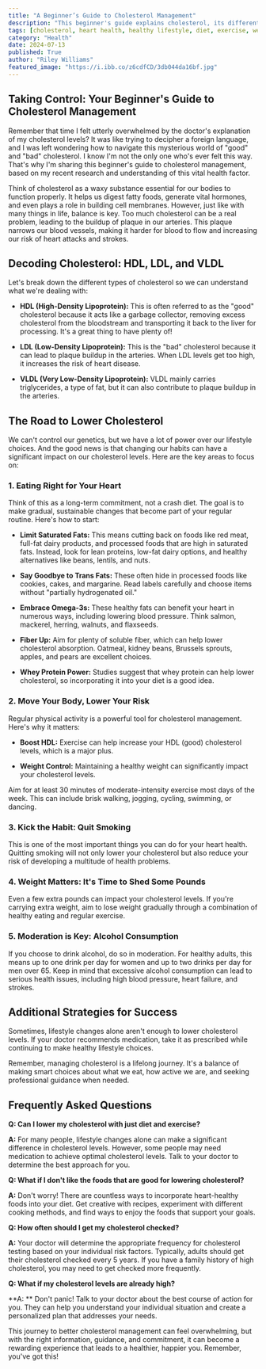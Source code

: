 ```yaml
---
title: "A Beginner’s Guide to Cholesterol Management"
description: "This beginner's guide explains cholesterol, its different types, and how lifestyle changes like diet, exercise, and quitting smoking can help manage cholesterol levels and reduce the risk of heart disease."
tags: [cholesterol, heart health, healthy lifestyle, diet, exercise, weight loss, smoking cessation, HDL, LDL, VLDL, heart disease,  prevention,  nutrition,  fitness,  wellness,  health tips]
category: "Health"
date: 2024-07-13
published: True
author: "Riley Williams"
featured_image: "https://i.ibb.co/z6cdfCD/3db044da16bf.jpg"
---
```


##  Taking Control: Your Beginner's Guide to Cholesterol Management

Remember that time I felt utterly overwhelmed by the doctor's explanation of my cholesterol levels? It was like trying to decipher a foreign language, and I was left wondering how to navigate this mysterious world of "good" and "bad" cholesterol.  I know I'm not the only one who's ever felt this way. That's why I'm sharing this beginner's guide to cholesterol management, based on my recent research and understanding of this vital health factor.

Think of cholesterol as a waxy substance essential for our bodies to function properly. It helps us digest fatty foods,  generate vital hormones, and even plays a role in building cell membranes.  However, just like with many things in life, balance is key. Too much cholesterol can be a real problem, leading to the buildup of plaque in our arteries. This plaque narrows our blood vessels, making it harder for blood to flow and increasing our risk of heart attacks and strokes. 

##  Decoding Cholesterol: HDL, LDL, and VLDL

Let's break down the different types of cholesterol so we can understand what we're dealing with:

* **HDL (High-Density Lipoprotein):** This is often referred to as the "good" cholesterol because it acts like a  garbage collector, removing excess cholesterol from the bloodstream and transporting it back to the liver for processing.  It's a great thing to have plenty of! 

* **LDL (Low-Density Lipoprotein):** This is the "bad" cholesterol because it can lead to plaque buildup in the arteries. When LDL levels get too high, it increases the risk of heart disease. 

* **VLDL (Very Low-Density Lipoprotein):** VLDL mainly carries triglycerides, a type of fat, but it can also contribute to plaque buildup in the arteries.

##  The Road to Lower Cholesterol

We can't control our genetics, but we have a lot of power over our lifestyle choices.  And the good news is that changing our habits can have a significant impact on our cholesterol levels. Here are the key areas to focus on:

###  1. Eating Right for Your Heart

Think of this as a long-term commitment, not a crash diet.  The goal is to make gradual, sustainable changes that become part of your regular routine. Here's how to start:

* **Limit Saturated Fats:** This means cutting back on foods like red meat, full-fat dairy products, and processed foods that are high in saturated fats.  Instead, look for lean proteins, low-fat dairy options, and healthy alternatives like beans, lentils, and nuts.

* **Say Goodbye to Trans Fats:** These often hide in processed foods like cookies, cakes, and margarine.  Read labels carefully and choose items without "partially hydrogenated oil."

* **Embrace Omega-3s:** These healthy fats can benefit your heart in numerous ways, including lowering blood pressure. Think salmon, mackerel, herring, walnuts, and flaxseeds.

* **Fiber Up:** Aim for plenty of soluble fiber, which can help lower cholesterol absorption.  Oatmeal, kidney beans, Brussels sprouts, apples, and pears are excellent choices.

* **Whey Protein Power:** Studies suggest that whey protein can help lower cholesterol, so incorporating it into your diet is a good idea.

###  2.  Move Your Body, Lower Your Risk

Regular physical activity is a powerful tool for cholesterol management. Here's why it matters:

* **Boost HDL:** Exercise can help increase your HDL (good) cholesterol levels, which is a major plus. 

* **Weight Control:**  Maintaining a healthy weight can significantly impact your cholesterol levels.

Aim for at least 30 minutes of moderate-intensity exercise most days of the week.  This can include brisk walking, jogging, cycling, swimming, or dancing. 

###  3.  Kick the Habit: Quit Smoking

This is one of the most important things you can do for your heart health.  Quitting smoking will not only lower your cholesterol but also reduce your risk of developing a multitude of health problems. 

###  4.  Weight Matters:  It's Time to Shed Some Pounds

Even a few extra pounds can impact your cholesterol levels. If you're carrying extra weight, aim to lose weight gradually through a combination of healthy eating and regular exercise. 

###  5.  Moderation is Key:  Alcohol Consumption

If you choose to drink alcohol, do so in moderation. For healthy adults, this means up to one drink per day for women and up to two drinks per day for men over 65.  Keep in mind that excessive alcohol consumption can lead to serious health issues, including high blood pressure, heart failure, and strokes. 

##  Additional Strategies for Success

Sometimes, lifestyle changes alone aren't enough to lower cholesterol levels. If your doctor recommends medication,  take it as prescribed while continuing to make healthy lifestyle choices. 

Remember, managing cholesterol is a lifelong journey. It's a balance of making smart choices about what we eat, how active we are, and seeking professional guidance when needed. 

##  Frequently Asked Questions

**Q: Can I lower my cholesterol with just diet and exercise?**

**A:**  For many people, lifestyle changes alone can make a significant difference in cholesterol levels. However,  some people may need medication to achieve optimal cholesterol levels. Talk to your doctor to determine the best approach for you. 

**Q: What if I don't like the foods that are good for lowering cholesterol?**

**A:**  Don't worry! There are countless ways to incorporate heart-healthy foods into your diet. Get creative with recipes, experiment with different cooking methods, and find ways to enjoy the foods that support your goals. 

**Q:  How often should I get my cholesterol checked?**

**A:** Your doctor will determine the appropriate frequency for cholesterol testing based on your individual risk factors.  Typically, adults should get their cholesterol checked every 5 years. If you have a family history of high cholesterol, you may need to get checked more frequently. 

**Q:  What if my cholesterol levels are already high?**

**A: ** Don't panic!  Talk to your doctor about the best course of action for you.  They can help you understand your individual situation and create a personalized plan that addresses your needs.

This journey to better cholesterol management can feel overwhelming, but with the right information, guidance, and commitment, it can become a rewarding experience that leads to a healthier, happier you.  Remember, you've got this!  
